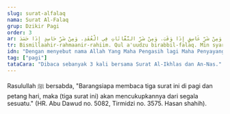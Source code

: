 ```yaml
---
slug: surat-alfalaq
nama: Surat Al-Falaq
grup: Dzikir Pagi
order: 3
ar: بِسْمِ اللَّهِ الرَّحْمَنِ الرَّحِيمِ. قُلْ أَعُوذُ بِرَبِّ الْفَلَقِ. مِنْ شَرِّ مَا خَلَقَ. وَمِنْ شَرِّ غَاسِقٍ إِذَا وَقَبَ. وَمِنْ شَرِّ النَّفَّاثَاتِ فِي الْعُقَدِ. وَمِنْ شَرِّ حَاسِدٍ إِذَا حَسَدَ.
tr: Bismillaahir-rahmaanir-rahiim. Qul a'uudzu birabbil-falaq. Min syarri maa khalaq. Wa min syarri ghaasiqin idzaa waqab. Wa min syarrin-naffaatsaati fil-'uqad. Wa min syarri haasidin idzaa hasad.
idn: "Dengan menyebut nama Allah Yang Maha Pengasih lagi Maha Penyayang. Katakanlah: Aku berlindung kepada Rabb yang menguasai Subuh, dari kejahatan makhluk-Nya, dan dari kejahatan malam apabila telah gelap gulita, dan dari kejahatan-kejahatan wanita tukang sihir yang menghembus pada buhul-buhul, dan dari kejahatan orang yang dengki apabila ia dengki. (Dibaca 3x bersama Al-Ikhlas & An-Nas)"
tag: ["pagi"]
tataCara: "Dibaca sebanyak 3 kali bersama Surat Al-Ikhlas dan An-Nas."
---
```


Rasulullah ﷺ bersabda, "Barangsiapa membaca tiga surat ini di pagi dan petang hari, maka (tiga surat ini) akan mencukupkannya dari segala sesuatu." (HR. Abu Dawud no. 5082, Tirmidzi no. 3575. Hasan shahih).
